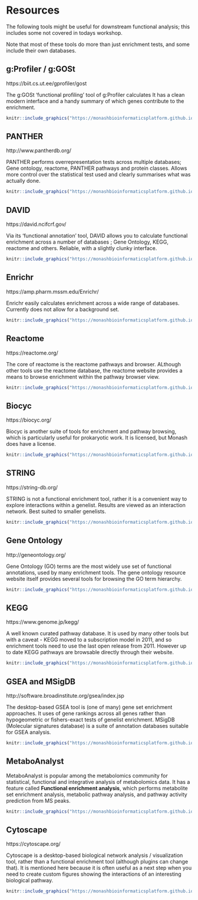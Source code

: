 # Resources

<!-- --- -->

<!-- Please find a link to today's presentation slides [here](../../enrichment_analysis_2024.pdf) -->

<!-- ----- -->

The following tools might be useful for downstream functional analysis; this includes some not covered in todays workshop. 

<!-- https://monashbioinformaticsplatform.github.io/enrichment_analysis_workshop/img/shsy5ydiff.png) 
http://localhost:1313/enrichment_analysis_workshop/img/david.png
--> 

Note that most of these tools do more than just enrichment tests, and some include their own databases. 

## g:Profiler / g:GOSt

https://biit.cs.ut.ee/gprofiler/gost

The g:GOSt 'functional profiling' tool of g:Profiler calculates 
It has a clean modern interface and a handy summary of which genes contribute to the enrichment. 

<!-- ![](https://monashbioinformaticsplatform.github.io/enrichment_analysis_workshop/img/gprofiler.png) -->
```r
knitr::include_graphics("https://monashbioinformaticsplatform.github.io/enrichment_analysis_workshop/img/gprofiler.png")
```


## PANTHER 

http://www.pantherdb.org/

PANTHER performs overrepresentation tests across multiple databases; Gene ontology, reactome, PANTHER pathways and protein classes. Allows more control over the statistical test used and clearly summarises what was actually done.

<!-- ![](https://monashbioinformaticsplatform.github.io/enrichment_analysis_workshop/img/panther.png) -->
```r
knitr::include_graphics("https://monashbioinformaticsplatform.github.io/enrichment_analysis_workshop/img/panther.png")
```


## DAVID 

https://david.ncifcrf.gov/

Via its 'functional annotation' tool, DAVID allows you to calculate functional enrichment across a number of databases ; Gene Ontology, KEGG, reactome and others. Reliable, with a slightly clunky interface.

<!-- ![](https://monashbioinformaticsplatform.github.io/enrichment_analysis_workshop/img/david.png) -->
```r
knitr::include_graphics("https://monashbioinformaticsplatform.github.io/enrichment_analysis_workshop/img/david.png")
```


## Enrichr

https://amp.pharm.mssm.edu/Enrichr/

Enrichr easily calculates enrichment across a wide range of databases. Currently does not allow for a background set. 

<!-- ![](https://monashbioinformaticsplatform.github.io/enrichment_analysis_workshop/img/enrichr.png) -->
```r
knitr::include_graphics("https://monashbioinformaticsplatform.github.io/enrichment_analysis_workshop/img/enrichr.png")
```



## Reactome

https://reactome.org/

The core of reactome is the reactome pathways and browser. ALthough other tools use the reactome database, the reactome website provides a means to browse enrichment within the pathway browser view.

<!-- ![](https://monashbioinformaticsplatform.github.io/enrichment_analysis_workshop/img/reactome.png) -->
```r
knitr::include_graphics("https://monashbioinformaticsplatform.github.io/enrichment_analysis_workshop/img/reactome.png")
```


## Biocyc

https://biocyc.org/

Biocyc is another suite of tools for enrichment and pathway browsing, which is particularly useful for prokaryotic work. It is licensed, but Monash does have a license.

<!-- ![](https://monashbioinformaticsplatform.github.io/enrichment_analysis_workshop/img/biocyc.png) -->
```r
knitr::include_graphics("https://monashbioinformaticsplatform.github.io/enrichment_analysis_workshop/img/biocyc.png")
```


## STRING

https://string-db.org/

STRING is not a functional enrichment tool, rather it is a convenient way to explore interactions within a genelist. Results are viewed as an interaction network. Best suited to smaller genelists.

<!-- ![](https://monashbioinformaticsplatform.github.io/enrichment_analysis_workshop/img/string.png) -->
```r
knitr::include_graphics("https://monashbioinformaticsplatform.github.io/enrichment_analysis_workshop/img/string.png")
```



## Gene Ontology

http://geneontology.org/

Gene Ontology (GO) terms are the most widely use set of functional annotations, used by many enrichment tools. The gene ontology resource website itself provides several tools for browsing the GO term hierarchy.

<!-- ![](https://monashbioinformaticsplatform.github.io/enrichment_analysis_workshop/img/go.png) -->
```r
knitr::include_graphics("https://monashbioinformaticsplatform.github.io/enrichment_analysis_workshop/img/go.png")
```

## KEGG

https://www.genome.jp/kegg/

A well known curated pathway database. It is used by many other tools but with a caveat - KEGG moved to a subscription model in 2011, and so enrichment tools need to use the last open release from 2011. However up to date KEGG pathways are browsable directly through their website. 

<!-- ![](https://monashbioinformaticsplatform.github.io/enrichment_analysis_workshop/img/kegg.png) -->
```r
knitr::include_graphics("https://monashbioinformaticsplatform.github.io/enrichment_analysis_workshop/img/kegg.png")
```


## GSEA and MSigDB

http://software.broadinstitute.org/gsea/index.jsp

The desktop-based GSEA tool is (one of many) gene set enrichment approaches. It uses of gene rankings across all genes rather than hypogeometric or fishers-exact tests of genelist enrichment.  MSigDB (Molecular signatures database) is a suite of annotation databases suitable for GSEA analysis.

<!-- ![](https://monashbioinformaticsplatform.github.io/enrichment_analysis_workshop/img/gsea.png) -->
```r
knitr::include_graphics("https://monashbioinformaticsplatform.github.io/enrichment_analysis_workshop/img/gsea.png")
```


## MetaboAnalyst
MetaboAnalyst is popular among the metabolomics community for statistical, functional and integrative analysis of metabolomics data. It has a feature called **Functional enrichment analysis**, which performs metabolite set enrichment analysis, metabolic pathway analysis, and pathway activity prediction from MS peaks.

<!-- ![](https://monashbioinformaticsplatform.github.io/enrichment_analysis_workshop/img/metaboanalyst.png) -->
```r
knitr::include_graphics("https://monashbioinformaticsplatform.github.io/enrichment_analysis_workshop/img/metaboanalyst.png")
```

## Cytoscape

https://cytoscape.org/

Cytoscape is a desktop-based biological network analysis / visualization tool, rather than a functional enrichment tool (although plugins can change that). It is mentioned here because it is often useful as a next step when you need to create custom figures showing the interactions of an interesting biological pathway. 

<!-- ![](https://monashbioinformaticsplatform.github.io/enrichment_analysis_workshop/img/cytoscape.png) -->
```r
knitr::include_graphics("https://monashbioinformaticsplatform.github.io/enrichment_analysis_workshop/img/cytoscape.png")
```
